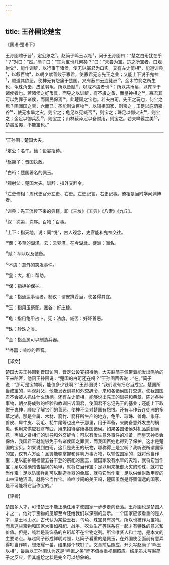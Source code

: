 ```yaml
---
---
---
```

title: 王孙圉论楚宝
---




《国语·楚语下》

王孙圉聘于晋¹，定公飨之²。赵简子鸣玉以相³，问于王孙圉曰：“楚之白珩犹在乎⁴？”对曰：“然。”简子曰：“其为宝也几何矣？”曰：“未尝为宝。楚之所宝者，曰观射父⁵，能作训辞，以行事于诸侯，使无以寡君为口实。又有左史倚相⁶，能道训典⁷，以叙百物⁸，以朝夕献善败于寡君，使寡君无忘先王之业；又能上下说于鬼神⁹，顺道其欲恶，使神无有怨痛于楚国。又有薮曰云连徒洲¹⁰，金木竹箭之所生也，龟珠角齿、皮革羽毛，所以备赋¹¹，以戒不虞者也¹²；所以共币帛，以宾享于诸侯者也。若诸侯之好币具，而导之以训辞，有不虞之备，而皇神相之¹³，寡君其可以免罪于诸侯，而国民保焉¹⁴。此楚国之宝也。若夫白珩，先王之玩也，何宝之焉？圉闻国之宝，六而已：圣能制议百物¹⁵，以辅相国家，则宝之；玉足以庇荫嘉谷¹⁶，使无水旱之灾，则宝之；龟足以宪臧否¹⁷，则宝之；珠足以御火灾¹⁸，则宝之；金足以御兵乱¹⁹，则宝之；山林薮泽足以备财用，则宝之。若夫哗嚣之美²⁰，楚虽蛮夷，不能宝也。”



***



¹王孙圉：楚国大夫。

²定公：名午。飨：设宴招待。

³赵简子：晋国执政。

⁴白珩：楚国著名的佩玉。

⁵观射父：楚国大夫。训辞：指外交辞令。

⁶左史倚相：周代史官分左史、右史。左史记言，右史记事。倚相是当时学问渊博者。

⁷训典：先王流传下来的典籍。即《三坟》《五典》《八索》《九丘》。

⁸叙：次第，次序。百物：百事。

⁹上下：指天地。说：同“悦”，古人观念，史官能和鬼神交往。

¹⁰薮：多草的湖泽。云：云梦泽，在今湖北。徒洲：洲名。

¹¹赋：军队以及装备。

¹²不虞：意外的突发事件。

¹³皇：大。相：帮助。

¹⁴保：指拥护保护。

¹⁵圣：指通达事理者。制议：谓安排妥当，使各得其宜。

¹⁶玉：指用玉祭祀。嘉谷：好庄稼。

¹⁷龟：指用龟甲占卜。宪：法度。臧否：好坏善恶。

¹⁸珠：珍珠之类。

¹⁹金：指金属可以制造兵器。

²⁰哗嚣：喧哗的声音。

【译文】

楚国大夫王孙圉到晋国访问，晋定公设宴招待他，大夫赵简子佩带着能发出鸣响的玉来陪客，他问王孙圉说：“楚国的白珩还在吗？”王孙圉回答说：“在。”简子说：“那可是宝物啊，能值多少钱啊？”王孙圉说：“我们没有把它当成宝。楚国所当成宝的，叫观射父，他能发表训导和外交辞令，来和各诸侯国打交道，使我国国君不会被人抓住什么话柄。还有左史倚相，能够说出先王的训导和典章，陈述各种事物，朝夕将成败的经验和教训告诉国君，使国君不忘记先王的基业；还能上下取悦于鬼神，顺应了解它们的善恶，使神不会对楚国有怨恨。还有叫作云连徒洲的多草之湖，那是金属、木材、箭竹、箭杆所生产的地方，龟甲、珍珠、兽角、象牙、兽皮、犀牛皮、羽毛、牦牛尾等也出产于那里，用于军备，来防备意外发生的祸患。也用来供应钱财布匹，用来招待宴飨各国诸侯。如果各国诸侯对礼品感到满意，再加之贤相们的训导和外交辞令；可以有发生意外事件的准备，而皇天神灵会保佑，我国君王就能够免于各诸侯国之罪责，而我国百姓也得到了保护。这才是楚国的宝贝。如果说到白珩，这只是先王的玩物，哪称得上是宝啊？我听说所谓国家的宝，仅有六方面：圣贤能够掌握和评判万事万物，以辅佐国家的，就将他当作宝；足以庇护赐福使五谷丰登的祭祀的宝玉，使国家没有水旱的灾难，就将它当作宝；足以准确预告福祸的龟甲，就将它当作宝；足以用来抵御火灾的珍珠，就将它当作宝；足以防御兵乱可以制造兵器的金属，就将它当作宝；足以供给财政用度的山林湿地沼泽，就将它当作宝。喧哗吵闹的美玉吗，楚国虽然是野蛮偏远的国家，是不可能将它当作宝的。”

【评析】

楚国多人才，可惜楚王不能正确任用才使国家一步步走向衰落。王孙圉也是楚国人才之一。他对于宝物的见解至今还给我们以深刻的启示。一个国家应该看重的是人才，是土地山水。古代认为某些玉石、乌龟、珠宝具有灵气，所以也被作为宝物。而且这些宝物和国家大事如祭祀、战争、农业生产等联系在一起才有特殊的意义和价值。但是，纯粹是装饰品的白珩却不在宝物之列。所宝唯贤人和土地，是本文的主要论点。与赵简子形成鲜明对照，赵简子看重的是佩玉，在外国使臣面前有意弄得叮当作响，想炫耀一番，结果碰个软钉子。文章前后照应，开头写赵简子“鸣玉以相”，最后以王孙圉认为这是“哗嚣之美”而不值得重视相照应。结尾虽未写赵简子之反应，但其尴尬之状是完全可以想象的。